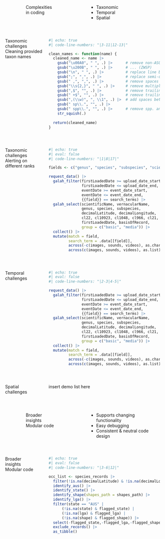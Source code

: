 ## {#coding-complexities data-menu-title="Coding complexities"}

:::: {.columns .v-center-container}
::: {.column width="10%"}
:::
::: {.column width="40%"}
[Complexities <br> in coding]{.slide-title}
:::
::: {.column width="50%"}
- Taxonomic  
- Temporal  
- Spatial   
:::
::::


## {#taxonomy-01 data-menu-title="Taxonomy 01"}

:::: {.columns .v-center-container}
::: {.column width="25%"}
[Taxonomic <br> challenges]{.slide-title}
Cleaning provided taxon names  
:::

::: {.column width="75%" .fragment}
  
```r
#| echo: true
#| code-line-numbers: "|3-11|12-13|"

clean_names <- function(name) {
  cleaned_name <- name |>
    gsub("\u00A0", " ", .) |>      # remove non-ASCII whitespaces (NBSP)
    gsub("\u200B", " ", .) |>      # ... (ZWSP)
    gsub("\n", " ", .) |>          # replace line breaks with spaces
    gsub(";", ",", .) |>           # replace semi-colons with commas
    gsub(" ,", ",", .) |>          # remove spaces before commas
    gsub("\\s{2,}", " ", .) |>     # remove multiple spaces
    gsub(",$", "", .) |>           # remove trailing commas
    gsub(" +$", "", .) |>          # remove trailing spaces
    gsub(",(\\w)", ", \\1", .) |>  # add spaces between commas and text
    gsub(" sp\\.", "", .) |>
    gsub(" spp\\.", "", .) |>      # remove spp. and sp. abbreviations
    str_squish(.)
  
  return(cleaned_name)
}
```
:::
::::


## {#taxonomy-02 data-menu-title="Taxonomy 02"}

:::: {.columns .v-center-container}
::: {.column width="25%"}
[Taxonomic <br> challenges]{.slide-title}
Alerting on different ranks
:::
::: {.column width="75%" .fragment}

```r
#| echo: true
#| eval: false
#| code-line-numbers: "|1|8|17|"

fields <- c("genus", "species", "subspecies", "scientificName")

request_data() |>
  galah_filter(firstLoadedDate >= upload_date_start,
               firstLoadedDate <= upload_date_end,
               eventDate >= event_date_start,
               eventDate <= event_date_end,
               {{field}} == search_terms) |>
  galah_select(scientificName, vernacularName,
               genus, species, subspecies,
               decimalLatitude, decimalLongitude,
               cl22, cl10923, cl1048, cl966, cl21,
               firstLoadedDate, basisOfRecord,
               group = c("basic", "media")) |>
  collect() |>
  mutate(match = field,
         search_term = .data[[field]],
         across(-c(images, sounds, videos), as.character),
         across(c(images, sounds, videos), as.list))
```

:::
::::


## {#temporal data-menu-title="Temporal"}

:::: {.columns .v-center-container}
::: {.column width="25%"}
[Temporal <br> challenges]{.slide-title}
:::
::: {.column width="75%" .fragment}

```r
#| echo: true
#| eval: false
#| code-line-numbers: "|2-3|4-5|"

request_data() |>
  galah_filter(firstLoadedDate >= upload_date_start,
               firstLoadedDate <= upload_date_end,
               eventDate >= event_date_start,
               eventDate <= event_date_end,
               {{field}} == search_terms) |>
  galah_select(scientificName, vernacularName,
               genus, species, subspecies,
               decimalLatitude, decimalLongitude,
               cl22, cl10923, cl1048, cl966, cl21,
               firstLoadedDate, basisOfRecord,
               group = c("basic", "media")) |>
  collect() |>
  mutate(match = field,
         search_term = .data[[field]],
         across(-c(images, sounds, videos), as.character),
         across(c(images, sounds, videos), as.list))
```
:::
::::


## {#spatial data-menu-title="Spatial"}
:::: {.columns .v-center-container}
::: {.column width="25%"}
[Spatial <br> challenges]{.slide-title}
:::
::: {.column width="75%" .fragment}
insert demo list here
:::
::::


## {#modular-code-01 data-menu-title="Modular code 01"}

:::: {.columns .v-center-container}
::: {.column width="10%"}
:::
::: {.column width="40%"}
[Broader <br> insights]{.slide-title}  
Modular code 
:::
::: {.column width="50%"}
-	Supports changing functionality
-	Easy debugging
-	Consistent & neutral code design 
:::
::::


## {#modular-code-02 data-menu-title="Modular code 02"}

:::: {.columns .v-center-container}
::: {.column width="25%"}
[Broader <br> insights]{.slide-title}  
Modular code 
:::
::: {.column width="75%" .fragment}

```r
#| echo: true
#| eval: false
#| code-line-numbers: "|3-6|12|"

occ_list <- species_records |>
  filter(!is.na(decimalLatitude) & !is.na(decimalLongitude)) |>
  identify_aus() |>
  identify_state() |>
  identify_shape(shapes_path = shapes_path) |>
  identify_lga() |>
  filter(state == "AUS" |
      (!is.na(state) & flagged_state) |
      (!is.na(lga) & flagged_lga) |
      (!is.na(shape) & flagged_shape)) |>
  select(-flagged_state,-flagged_lga,-flagged_shape) |>
  exclude_records() |>
  as_tibble()
```
:::
::::

  
